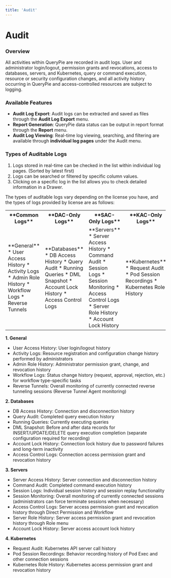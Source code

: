 ```yaml
---
title: 'Audit'
---
```


# Audit

### Overview

All activities within QueryPie are recorded in audit logs. User and administrator login/logout, permission grants and revocations, access to databases, servers, and Kubernetes, query or command execution, resource or security configuration changes, and all activity history occurring in QueryPie and access-controlled resources are subject to logging.

### Available Features

* **Audit Log Export**: Audit logs can be extracted and saved as files through the **Audit Log Export** menu.
* **Report Generation**: QueryPie data status can be output in report format through the **Report** menu.
* **Audit Log Viewing**: Real-time log viewing, searching, and filtering are available through **individual log pages** under the Audit menu.

### Types of Auditable Logs

1. Logs stored in real-time can be checked in the list within individual log pages. (Sorted by latest first)
2. Logs can be searched or filtered by specific column values.
3. Clicking on a specific log in the list allows you to check detailed information in a Drawer.

The types of auditable logs vary depending on the license you have, and the types of logs provided by license are as follows:

<table data-table-width="760" data-layout="default" local-id="2eeba34f-b909-48ea-a011-5381931efcd4">
<tbody>
<tr>
<th>
**Common Logs**
</th>
<th>
**DAC-Only Logs**
</th>
<th>
**SAC-Only Logs**
</th>
<th>
**KAC-Only Logs**
</th>
</tr>
<tr>
<td>
**General**
* User Access History
* Activity Logs
* Admin Role History
* Workflow Logs
* Reverse Tunnels
</td>
<td>
**Databases**
* DB Access History
* Query Audit
* Running Queries
* DML Snapshot
* Account Lock History
* Access Control Logs
</td>
<td>
**Servers**
* Server Access History
* Command Audit
* Session Logs
* Session Monitoring
* Access Control Logs
* Server Role History
* Account Lock History
</td>
<td>
**Kubernetes**
* Request Audit
* Pod Session Recordings
* Kubernetes Role History
</td>
</tr>
</tbody>
</table>

**1. General**

* User Access History: User login/logout history
* Activity Logs: Resource registration and configuration change history performed by administrators
* Admin Role History: Administrator permission grant, change, and revocation history
* Workflow Logs: Status change history (request, approval, rejection, etc.) for workflow type-specific tasks
* Reverse Tunnels: Overall monitoring of currently connected reverse tunneling sessions (Reverse Tunnel Agent monitoring)

**2. Databases**

* DB Access History: Connection and disconnection history
* Query Audit: Completed query execution history
* Running Queries: Currently executing queries
* DML Snapshot: Before and after data records for INSERT/UPDATE/DELETE query execution completion (separate configuration required for recording)
* Account Lock History: Connection lock history due to password failures and long-term inactivity
* Access Control Logs: Connection access permission grant and revocation history

**3. Servers**

* Server Access History: Server connection and disconnection history
* Command Audit: Completed command execution history
* Session Logs: Individual session history and session replay functionality
* Session Monitoring: Overall monitoring of currently connected sessions (administrators can force terminate sessions when necessary)
* Access Control Logs: Server access permission grant and revocation history through Direct Permission and Workflow
* Server Role History: Server access permission grant and revocation history through Role menu
* Account Lock History: Server access account lock history

**4. Kubernetes**

* Request Audit: Kubernetes API server call history
* Pod Session Recordings: Behavior recording history of Pod Exec and other connection sessions
* Kubernetes Role History: Kubernetes access permission grant and revocation history
